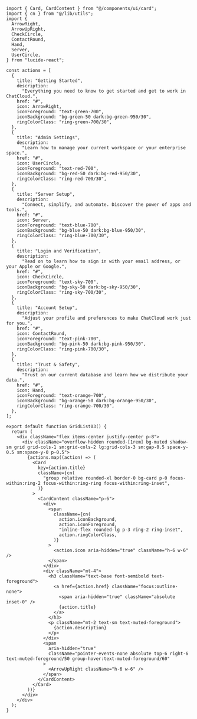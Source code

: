 ```tsx
import { Card, CardContent } from "@/components/ui/card";
import { cn } from "@/lib/utils";
import {
  ArrowRight,
  ArrowUpRight,
  CheckCircle,
  ContactRound,
  Hand,
  Server,
  UserCircle,
} from "lucide-react";

const actions = [
  {
    title: "Getting Started",
    description:
      "Everything you need to know to get started and get to work in ChatCloud.",
    href: "#",
    icon: ArrowRight,
    iconForeground: "text-green-700",
    iconBackground: "bg-green-50 dark:bg-green-950/30",
    ringColorClass: "ring-green-700/30",
  },
  {
    title: "Admin Settings",
    description:
      "Learn how to manage your current workspace or your enterprise space.",
    href: "#",
    icon: UserCircle,
    iconForeground: "text-red-700",
    iconBackground: "bg-red-50 dark:bg-red-950/30",
    ringColorClass: "ring-red-700/30",
  },
  {
    title: "Server Setup",
    description:
      "Connect, simplify, and automate. Discover the power of apps and tools.",
    href: "#",
    icon: Server,
    iconForeground: "text-blue-700",
    iconBackground: "bg-blue-50 dark:bg-blue-950/30",
    ringColorClass: "ring-blue-700/30",
  },
  {
    title: "Login and Verification",
    description:
      "Read on to learn how to sign in with your email address, or your Apple or Google.",
    href: "#",
    icon: CheckCircle,
    iconForeground: "text-sky-700",
    iconBackground: "bg-sky-50 dark:bg-sky-950/30",
    ringColorClass: "ring-sky-700/30",
  },
  {
    title: "Account Setup",
    description:
      "Adjust your profile and preferences to make ChatCloud work just for you.",
    href: "#",
    icon: ContactRound,
    iconForeground: "text-pink-700",
    iconBackground: "bg-pink-50 dark:bg-pink-950/30",
    ringColorClass: "ring-pink-700/30",
  },
  {
    title: "Trust & Safety",
    description:
      "Trust on our current database and learn how we distribute your data.",
    href: "#",
    icon: Hand,
    iconForeground: "text-orange-700",
    iconBackground: "bg-orange-50 dark:bg-orange-950/30",
    ringColorClass: "ring-orange-700/30",
  },
];

export default function GridList03() {
  return (
    <div className="flex items-center justify-center p-8">
      <div className="overflow-hidden rounded-[1rem] bg-muted shadow-sm grid grid-cols-1 sm:grid-cols-2 lg:grid-cols-3 sm:gap-0.5 space-y-0.5 sm:space-y-0 p-0.5">
        {actions.map((action) => (
          <Card
            key={action.title}
            className={cn(
              "group relative rounded-xl border-0 bg-card p-0 focus-within:ring-2 focus-within:ring-ring focus-within:ring-inset",
            )}
          >
            <CardContent className="p-6">
              <div>
                <span
                  className={cn(
                    action.iconBackground,
                    action.iconForeground,
                    "inline-flex rounded-lg p-3 ring-2 ring-inset",
                    action.ringColorClass,
                  )}
                >
                  <action.icon aria-hidden="true" className="h-6 w-6" />
                </span>
              </div>
              <div className="mt-4">
                <h3 className="text-base font-semibold text-foreground">
                  <a href={action.href} className="focus:outline-none">
                    <span aria-hidden="true" className="absolute inset-0" />
                    {action.title}
                  </a>
                </h3>
                <p className="mt-2 text-sm text-muted-foreground">
                  {action.description}
                </p>
              </div>
              <span
                aria-hidden="true"
                className="pointer-events-none absolute top-6 right-6 text-muted-foreground/50 group-hover:text-muted-foreground/60"
              >
                <ArrowUpRight className="h-6 w-6" />
              </span>
            </CardContent>
          </Card>
        ))}
      </div>
    </div>
  );
}
```
